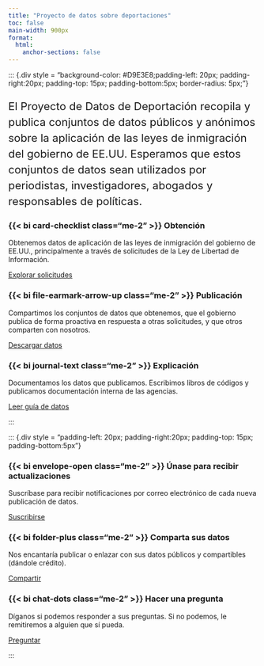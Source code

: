 ```yaml
---
title: "Proyecto de datos sobre deportaciones"
toc: false
main-width: 900px
format:
  html:
    anchor-sections: false
---
```


::: {.div style = "background-color: #D9E3E8;padding-left: 20px; padding-right:20px; padding-top: 15px; padding-bottom:5px; border-radius: 5px;"}

<p style="font-size:22px; line-height: 2rem">El Proyecto de Datos de Deportación recopila y publica conjuntos de datos públicos y anónimos sobre la aplicación de las leyes de inmigración del gobierno de EE.UU. Esperamos que estos conjuntos de datos sean utilizados por periodistas, investigadores, abogados y responsables de políticas.</p>

::: {.grid}

::: {.g-col-12 .g-col-md-4 .g-col-lg-4}

### {{< bi card-checklist class="me-2" >}} Obtención 

Obtenemos datos de aplicación de las leyes de inmigración del gobierno de EE.UU., principalmente a través de solicitudes de la Ley de Libertad de Información.

[Explorar solicitudes](/foia.html){.btn-action-primary .btn-action .btn .btn-outline-primary .btn-sm role="button"} 

:::

::: {.g-col-12 .g-col-md-4 .g-col-lg-4}

### {{< bi file-earmark-arrow-up class="me-2" >}} Publicación

Compartimos los conjuntos de datos que obtenemos, que el gobierno publica de forma proactiva en respuesta a otras solicitudes, y que otros comparten con nosotros.

[Descargar datos](/data.html){.btn-action-primary .btn-action .btn .btn-outline-primary .btn-sm role="button"} 

:::

::: {.g-col-12 .g-col-md-4 .g-col-lg-4}

### {{< bi journal-text class="me-2" >}} Explicación

Documentamos los datos que publicamos. Escribimos libros de códigos y publicamos documentación interna de las agencias.

[Leer guía de datos](/guide.html){.btn-action-primary .btn-action .btn .btn-outline-primary .btn-sm role="button"} 

:::

<!-- grid-->
:::

<!-- div -->
::: 

::: {.div style = "padding-left: 20px; padding-right:20px; padding-top: 15px; padding-bottom:5px"}

::: {.grid}

::: {.g-col-12 .g-col-md-4 .g-col-lg-4}

### {{< bi envelope-open class="me-2" >}} Únase para recibir actualizaciones

Suscríbase para recibir notificaciones por correo electrónico de cada nueva publicación de datos.

[Suscribirse](https://groups.google.com/a/law.berkeley.edu/g/deportation_data_updates/about){.btn-action-primary .btn-action .btn .btn-outline-primary .btn-sm role="button"} 

:::

::: {.g-col-12 .g-col-md-4 .g-col-lg-4}

### {{< bi folder-plus class="me-2" >}} Comparta sus datos 

Nos encantaría publicar o enlazar con sus datos públicos y compartibles (dándole crédito).

[Compartir](mailto:deportation_data_questions@law.berkeley.edu){.btn .btn-outline-primary .btn-sm role="button"} 

:::


::: {.g-col-12 .g-col-md-4 .g-col-lg-4}

### {{< bi chat-dots class="me-2" >}} Hacer una pregunta 

Díganos si podemos responder a sus preguntas. Si no podemos, le remitiremos a alguien que sí pueda.

[Preguntar](mailto:deportation_data_questions@law.berkeley.edu){.btn-action-primary .btn-action .btn .btn-outline-primary .btn-sm role="button"} 

:::

:::

<!-- div -->
:::


